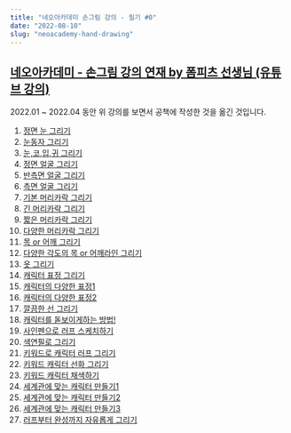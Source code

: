```yaml
---
title: "네오아카데미 손그림 강의 - 필기 #0"
date: "2022-08-10"
slug: "neoacademy-hand-drawing"
---
```


## [네오아카데미 - 손그림 강의 연재 by 폼피츠 선생님 (유튜브 강의)](https://www.youtube.com/playlist?list=PLmrVWPFHf_oG1Im06PQ7hAGe8cLjRr_b5)

2022.01 ~ 2022.04 동안 위 강의를 보면서 공책에 작성한 것을 옮긴 것입니다.


1. [정면 눈 그리기](./neoacademy-hand-drawing-1)
2. [눈동자 그리기](./neoacademy-hand-drawing-2)
3. [눈,코,입,귀 그리기](./neoacademy-hand-drawing-3)
4. [정면 얼굴 그리기](./neoacademy-hand-drawing-4)
5. [반측면 얼굴 그리기](./neoacademy-hand-drawing-5)
6. [측면 얼굴 그리기](./neoacademy-hand-drawing-6)
7. [기본 머리카락 그리기](./neoacademy-hand-drawing-7)
8. [긴 머리카락 그리기](./neoacademy-hand-drawing-8)
9. [짧은 머리카락 그리기](./neoacademy-hand-drawing-9)
10. [다양한 머리카락 그리기](./neoacademy-hand-drawing-10)
11. [목 or 어깨 그리기](./neoacademy-hand-drawing-11)
12. [다양한 각도의 목 or 어깨라인 그리기](./neoacademy-hand-drawing-12)
13. [옷 그리기](./neoacademy-hand-drawing-13)
14. [캐릭터 표정 그리기](./neoacademy-hand-drawing-14)
15. [캐릭터의 다양한 표정1](./neoacademy-hand-drawing-15)
16. [캐릭터의 다양한 표정2](./neoacademy-hand-drawing-16)
17. [깔끔한 선 그리기](./neoacademy-hand-drawing-17)
18. [캐릭터를 돋보이게하는 방법!](./neoacademy-hand-drawing-18)
19. [사인펜으로 러프 스케치하기](./neoacademy-hand-drawing-19)
20. [색연필로 그리기](./neoacademy-hand-drawing-20)
21. [키워드로 캐릭터 러프 그리기](./neoacademy-hand-drawing-21)
22. [키워드 캐릭터 선화 그리기](./neoacademy-hand-drawing-22)
23. [키워드 캐릭터 채색하기](./neoacademy-hand-drawing-23)
24. [세계관에 맞는 캐릭터 만들기1](./neoacademy-hand-drawing-24)
25. [세계관에 맞는 캐릭터 만들기2](./neoacademy-hand-drawing-25)
26. [세계관에 맞는 캐릭터 만들기3](./neoacademy-hand-drawing-26)
27. [러프부터 완성까지 자유롭게 그리기](./neoacademy-hand-drawing-27)
